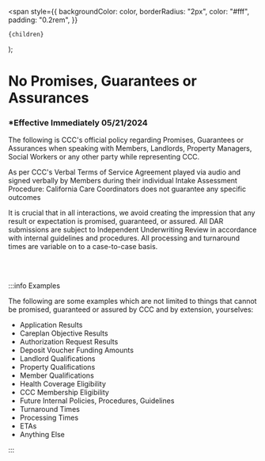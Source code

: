 <span
style={{
      backgroundColor: color,
      borderRadius: "2px",
      color: "#fff",
      padding: "0.2rem",
    }}

>

    {children}

  </span>
);

# No Promises, Guarantees or Assurances

### \*Effective Immediately 05/21/2024

The following is CCC's official policy regarding Promises, Guarantees or Assurances when speaking with Members,
Landlords, Property Managers, Social Workers or any other party while representing CCC.

As per CCC's Verbal Terms of Service Agreement played via audio and signed verbally by Members during their individual
Intake Assessment Procedure: <Highlight color="#ff2600">California Care Coordinators does not guarantee any specific outcomes</Highlight>

It is crucial that in all interactions, we avoid creating the impression that any result or expectation is promised,
guaranteed, or assured. All DAR submissions are subject to Independent Underwriting Review in accordance with internal
guidelines and procedures. All processing and turnaround times are variable on to a case-to-case basis.

<br></br>

:::info Examples

The following are some examples which are not limited to things that cannot be promised, guaranteed or assured by
CCC and by extension, yourselves:

- Application Results
- Careplan Objective Results
- Authorization Request Results
- Deposit Voucher Funding Amounts
- Landlord Qualifications
- Property Qualifications
- Member Qualifications
- Health Coverage Eligibility
- CCC Membership Eligibility
- Future Internal Policies, Procedures, Guidelines
- Turnaround Times
- Processing Times
- ETAs
- Anything Else

:::
